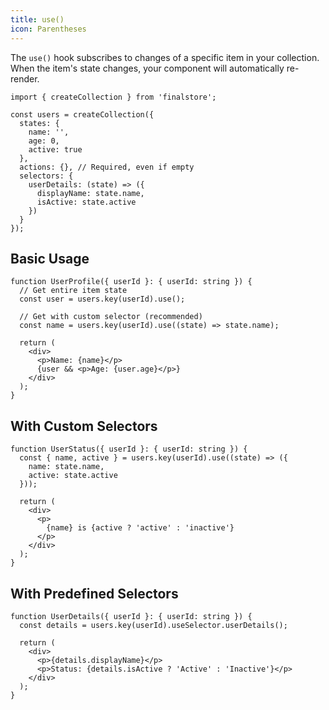 ```yaml
---
title: use()
icon: Parentheses
---
```


The `use()` hook subscribes to changes of a specific item in your collection. When the item's state changes, your component will automatically re-render.

```tsx
import { createCollection } from 'finalstore';

const users = createCollection({
  states: {
    name: '',
    age: 0,
    active: true
  },
  actions: {}, // Required, even if empty
  selectors: {
    userDetails: (state) => ({
      displayName: state.name,
      isActive: state.active
    })
  }
});
```

## Basic Usage

```tsx
function UserProfile({ userId }: { userId: string }) {
  // Get entire item state
  const user = users.key(userId).use();

  // Get with custom selector (recommended)
  const name = users.key(userId).use((state) => state.name);

  return (
    <div>
      <p>Name: {name}</p>
      {user && <p>Age: {user.age}</p>}
    </div>
  );
}
```

## With Custom Selectors

```tsx
function UserStatus({ userId }: { userId: string }) {
  const { name, active } = users.key(userId).use((state) => ({
    name: state.name,
    active: state.active
  }));

  return (
    <div>
      <p>
        {name} is {active ? 'active' : 'inactive'}
      </p>
    </div>
  );
}
```

## With Predefined Selectors

```tsx
function UserDetails({ userId }: { userId: string }) {
  const details = users.key(userId).useSelector.userDetails();

  return (
    <div>
      <p>{details.displayName}</p>
      <p>Status: {details.isActive ? 'Active' : 'Inactive'}</p>
    </div>
  );
}
```
